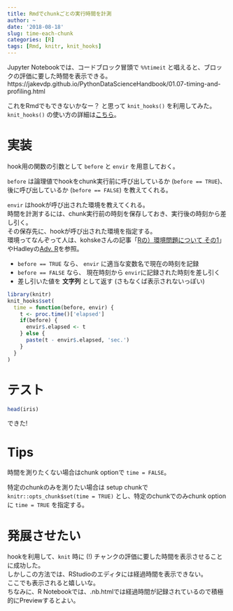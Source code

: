 ```yaml
---
title: Rmdでchunkごとの実行時間を計測
author: ~
date: '2018-08-18'
slug: time-each-chunk
categories: [R]
tags: [Rmd, knitr, knit_hooks]
---
```


Jupyter Notebookでは、コードブロック冒頭で `%%timeit` と唱えると、ブロックの評価に要した時間を表示できる。  
https://jakevdp.github.io/PythonDataScienceHandbook/01.07-timing-and-profiling.html

これをRmdでもできないかなー？ と思って `knit_hooks()` を利用してみた。
`knit_hooks()` の使い方の詳細は[こちら](https://github.com/yihui/knitr-examples/blob/master/045-chunk-hook.md)。

# 実装

hook用の関数の引数として `before` と `envir` を用意しておく。

`before` は論理値でhookをchunk実行前に呼び出しているか (`before == TRUE`)、後に呼び出しているか (`before == FALSE`) を教えてくれる。

`envir` はhookが呼び出された環境を教えてくれる。  
時間を計測するには、chunk実行前の時刻を保存しておき、実行後の時刻から差し引く。  
その保存先に、hookが呼び出された環境を指定する。  
環境ってなんぞって人は、kohskeさんの記事「[Rの）環境問題について その1](https://qiita.com/kohske/items/325bdf48f4f4885a86f1)」やHadleyの[Adv. R](http://adv-r.had.co.nz/)を参照。

- `before == TRUE` なら、 `envir` に適当な変数名で現在の時刻を記録
- `before == FALSE` なら、 現在時刻から `envir`に記録された時刻を差し引く
- 差し引いた値を **文字列** として返す (さもなくば表示されないっぽい)


```r
library(knitr)
knit_hooks$set(
  time = function(before, envir) {
    t <- proc.time()['elapsed']
    if(before) {
      envir$.elapsed <- t
    } else {
      paste(t - envir$.elapsed, 'sec.')
    }
  }
)
```

# テスト

```r
head(iris)
```

できた!

# Tips

時間を測りたくない場合はchunk optionで `time = FALSE`。

特定のchunkのみを測りたい場合は setup chunkで `knitr::opts_chunk$set(time = TRUE)` とし、特定のchunkでのみchunk optionに `time = TRUE` を指定する。

# 発展させたい

hookを利用して、`knit` 時に (!) チャンクの評価に要した時間を表示させることに成功した。  
しかしこの方法では、RStudioのエディタには経過時間を表示できない。  
ここでも表示されると嬉しいな。  
ちなみに、R Notebookでは、.nb.htmlでは経過時間が記録されているので積極的にPreviewするとよい。



